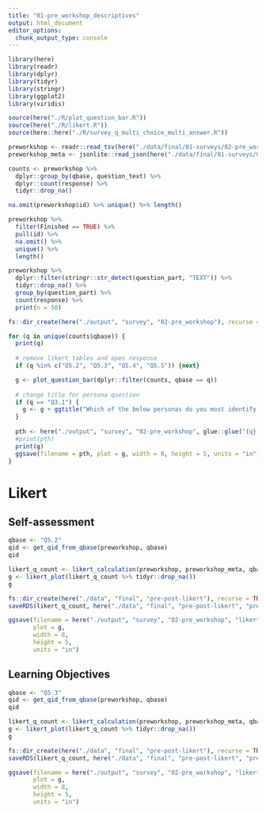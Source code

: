 ```yaml
---
title: "01-pre_workshop_descriptives"
output: html_document
editor_options: 
  chunk_output_type: console
---
```


```r
library(here)
library(readr)
library(dplyr)
library(tidyr)
library(stringr)
library(ggplot2)
library(viridis)

source(here("./R/plot_question_bar.R"))
source(here("./R/likert.R"))
source(here::here("./R/survey_q_multi_choice_multi_answer.R"))

preworkshop <- readr::read_tsv(here("./data/final/01-surveys/02-pre_workshop_with_questions.tsv"))
preworkshop_meta <- jsonlite::read_json(here("./data/final/01-surveys/02-pre_workshop_metadata.json"))

counts <- preworkshop %>%
  dplyr::group_by(qbase, question_text) %>%
  dplyr::count(response) %>%
  tidyr::drop_na()
```

```r
na.omit(preworkshop$id) %>% unique() %>% length()
```

```r
preworkshop %>%
  filter(Finished == TRUE) %>%
  pull(id) %>%
  na.omit() %>%
  unique() %>%
  length()
```



```r
preworkshop %>%
  dplyr::filter(stringr::str_detect(question_part, "TEXT")) %>%
  tidyr::drop_na() %>%
  group_by(question_part) %>%
  count(response) %>%
  print(n = 50)
```

```r
fs::dir_create(here("./output", "survey", "02-pre_workshop"), recurse = TRUE)

for (q in unique(counts$qbase)) {
  print(q)
  
  # remove likert tables and open response
  if (q %in% c("Q5.2", "Q5.3", "Q5.4", "Q5.5")) {next} 

  g <- plot_question_bar(dplyr::filter(counts, qbase == q))
  
  # change title for persona question
  if (q == "Q3.1") {
    g <- g + ggtitle("Which of the below personas do you most identify with?")
  }
  
  pth <- here("./output", "survey", "02-pre_workshop", glue::glue("{q}.png"))
  #print(pth)
  print(g)
  ggsave(filename = pth, plot = g, width = 8, height = 5, units = "in")
}
```

# Likert

## Self-assessment

```r
qbase <- "Q5.2"
qid <- get_qid_from_qbase(preworkshop, qbase)
qid

likert_q_count <- likert_calculation(preworkshop, preworkshop_meta, qbase, qid)
g <- likert_plot(likert_q_count %>% tidyr::drop_na())
g
```

```r
fs::dir_create(here("./data", "final", "pre-post-likert"), recurse = TRUE)
saveRDS(likert_q_count, here("./data", "final", "pre-post-likert", "pre-qcount-self_assessment.RDS"))
```

```r
ggsave(filename = here("./output", "survey", "02-pre_workshop", "likert-self_assessment.png"),
       plot = g,
       width = 8,
       height = 5,
       units = "in")
```



## Learning Objectives

```r
qbase <- "Q5.3"
qid <- get_qid_from_qbase(preworkshop, qbase)
qid

likert_q_count <- likert_calculation(preworkshop, preworkshop_meta, qbase, qid)
g <- likert_plot(likert_q_count %>% tidyr::drop_na())
g
```

```r
fs::dir_create(here("./data", "final", "pre-post-likert"), recurse = TRUE)
saveRDS(likert_q_count, here("./data", "final", "pre-post-likert", "pre-qcount-learning_objectives.RDS"))
```

```r
ggsave(filename = here("./output", "survey", "02-pre_workshop", "likert-learning_objectives.png"),
       plot = g,
       width = 8,
       height = 5,
       units = "in")
```

